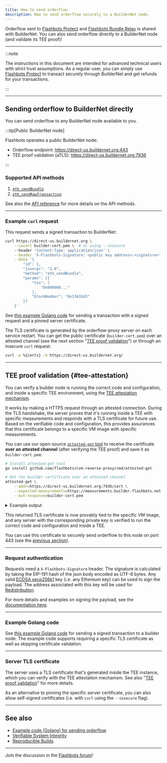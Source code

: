 ```yaml
---
title: How to send orderflow
description: How to send orderflow securely to a BuilderNet node.
---
```


Orderflow sent to [Flashbots Protect](https://protect.flashbots.net) and [Flashbots Bundle Relay](https://docs.flashbots.net/flashbots-auction/advanced/rpc-endpoint) is shared with BuilderNet. You can also send orderflow directly to a BuilderNet node (and validate its TEE proof)!

---

:::note

The instructions in this document are intended for advanced technical users with strict trust assumptions. As a regular user, you can simply use [Flashbots Protect](https://protect.flashbots.net) to transact securely through BuilderNet and get refunds for your transactions.

:::

<hr class="clean" />

## Sending orderflow to BuilderNet directly

You can send orderflow to any BuilderNet node available to you.


:::tip[Public BuilderNet node]

Flashbots operates a public BuilderNet node:

- Orderflow endpoint: https://direct-us.buildernet.org:443
- TEE proof validation (aTLS): https://direct-us.buildernet.org:7936


:::

### Supported API methods

1. [`eth_sendBundle`](https://docs.flashbots.net/flashbots-auction/advanced/rpc-endpoint#eth_sendbundle)
3. [`eth_sendRawTransaction`](https://docs.metamask.io/wallet/reference/json-rpc-methods/eth_sendrawtransaction/)

See also the [API reference](api) for more details on the API methods.

---

### Example `curl` request

This request sends a signed transaction to BuilderNet:

```bash
curl https://direct-us.buildernet.org \
    --cacert builder-cert.pem \  # or using --insecure
    --header 'Content-Type: application/json' \
    --header 'X-Flashbots-Signature: <public key address>:<signature>' \
    --data '{
        "id": 1,
        "jsonrpc": "2.0",
        "method": "eth_sendBundle",
        "params": [{
            "txs": [
                "0x000000..."
            ],
            "blockNumber": "0x1361bd3"
        }]
    }'
```

See [this example Golang code](https://github.com/flashbots/go-utils/blob/main/examples/send-multioperator-orderflow/main.go) for sending a transaction with a signed request and a pinned server certificate.

The TLS certificate is generated by the orderflow-proxy server on each service restart. You can get the public certificate (`builder-cert.pem`) over an attested channel (see the next section "[TEE proof validation](#tee-attestation)") or through an insecure `curl` request:

```bash
curl -w %{certs} -k https://direct-us.buildernet.org/
```

<hr class="clean" />

## TEE proof validation {#tee-attestation}

You can verify a builder node is running the correct code and configuration, and inside a specific TEE environment, using the [TEE attestation mechanism](encryption-attestations).

It works by making a HTTPS request through an attested connection. During the TLS handshake, the server proves that it's running inside a TEE with specific measurements and responds with a TLS certificate for future use. Based on the verifiable code and configuration, this provides assurances that this certificate belongs to a specific VM image with specific measurements.

You can use our open-source [`attested-get` tool](https://github.com/flashbots/cvm-reverse-proxy/blob/main/cmd/attested-get/main.go) to receive the certificate **over an attested channel** (after verifying the TEE proof) and save it as `builder-cert.pem`:

```bash
# Install attested-get tool
go install github.com/flashbots/cvm-reverse-proxy/cmd/attested-get

# Get the builder certificate over an attested channel
attested-get \
    --addr=https://direct-us.buildernet.org:7936/cert \
    --expected-measurements=https://measurements.builder.flashbots.net \
    --out-response=builder-cert.pem
```


<details>
  <summary>Example output</summary>

```bash
time=2025-04-24T11:12:19.747+01:00 level=INFO msg="Loading expected measurements from https://measurements.builder.flashbots.net ..." service=attested-get version=dev
time=2025-04-24T11:12:20.186+01:00 level=INFO msg="Measurements loaded" service=attested-get version=dev measurements=4
time=2025-04-24T11:12:20.186+01:00 level=INFO msg="Executing attested GET request to https://direct-us.buildernet.org:7936/cert ..." service=attested-get version=dev
time=2025-04-24T11:12:20.786+01:00 level=INFO msg="Validating attestation document" service=attested-get version=dev
time=2025-04-24T11:12:21.940+01:00 level=INFO msg="Successfully validated attestation document" service=attested-get version=dev
time=2025-04-24T11:12:22.051+01:00 level=INFO msg="Measurements for azure-tdx with 24 entries:" service=attested-get version=dev
{
    "0": "2ade8023eeec241d83eff996830fd33b6b26811a79e8e809def01296337abced",
    "1": "3d458cfe55cc03ea1f443f1562beec8df51c75e14a9fcf9a7234a13f198e7969",
    "10": "0000000000000000000000000000000000000000000000000000000000000000",
    "11": "3aede0e78b33f4197175b73468be54f168a46719c063b7c4f27c10984e614b38",
    "12": "0000000000000000000000000000000000000000000000000000000000000000",
    "13": "0000000000000000000000000000000000000000000000000000000000000000",
    "14": "0000000000000000000000000000000000000000000000000000000000000000",
    "15": "0000000000000000000000000000000000000000000000000000000000000000",
    "16": "0000000000000000000000000000000000000000000000000000000000000000",
    "17": "ffffffffffffffffffffffffffffffffffffffffffffffffffffffffffffffff",
    "18": "ffffffffffffffffffffffffffffffffffffffffffffffffffffffffffffffff",
    "19": "ffffffffffffffffffffffffffffffffffffffffffffffffffffffffffffffff",
    "2": "3d458cfe55cc03ea1f443f1562beec8df51c75e14a9fcf9a7234a13f198e7969",
    "20": "ffffffffffffffffffffffffffffffffffffffffffffffffffffffffffffffff",
    "21": "ffffffffffffffffffffffffffffffffffffffffffffffffffffffffffffffff",
    "22": "ffffffffffffffffffffffffffffffffffffffffffffffffffffffffffffffff",
    "23": "0000000000000000000000000000000000000000000000000000000000000000",
    "3": "3d458cfe55cc03ea1f443f1562beec8df51c75e14a9fcf9a7234a13f198e7969",
    "4": "966f0aa4b6f6952e601712cfe78f71a6ae61467a425a92d0800c754e98933d78",
    "5": "18b53ae9ecb6aca7d765eae8e4324ecb61691822deb2bd6d318b76b6835ae4f0",
    "6": "737a9771c3575e3202b8dc69e4881de4b666253cfa92a5dbac6d99fd7e81c8c2",
    "7": "124daf47b4d67179a77dc3c1bcca198ae1ee1d094a2a879974842e44ab98bb06",
    "8": "0000000000000000000000000000000000000000000000000000000000000000",
    "9": "af03ec5b7f02f5b9779f04bc837b8cbbf85d5b0386d5f387d8b99e8f0d9a1fa4"
}
time=2025-04-24T11:12:22.051+01:00 level=INFO msg="Measurements match expected measurements ✅" service=attested-get version=dev matchedMeasurements=buildernet-v1.3.0-azure-tdx-d17a02695c1acc0800aff80e86efbe0e5919843184e6562d8d572894ab43d149.wic.vhd
time=2025-04-24T11:12:22.051+01:00 level=INFO msg="Response body with 696 bytes:" service=attested-get version=dev
-----BEGIN CERTIFICATE-----
MIIB1TCCAXugAwIBAgIRAJpsLIpuWcMaYpyLRyfzzu0wCgYIKoZIzj0EAwIwDzEN
MAsGA1UEChMEQWNtZTAeFw0yNTA0MjMxMDAzMDNaFw0yNjA0MjMxMDAzMDNaMA8x
DTALBgNVBAoTBEFjbWUwWTATBgcqhkjOPQIBBggqhkjOPQMBBwNCAASA4Uu/+Pgc
AAmWJGnMIpmaGmtFnRN+CBJhwbo7TCipr8SteJvPNVxST2bPEyfCBFshqIOPOKmb
fAMdHhfiDTGoo4G3MIG0MA4GA1UdDwEB/wQEAwIChDATBgNVHSUEDDAKBggrBgEF
BQcDATAPBgNVHRMBAf8EBTADAQH/MB0GA1UdDgQWBBQny7C1W6ZyOLHBj65XmNlW
uJYJgjBdBgNVHREEVjBUgglsb2NhbGhvc3SCO2J1aWxkZXJuZXQtZmxhc2hib3Rz
LWF6dXJlLWVhc3R1czItMDUuYnVpbGRlci5mbGFzaGJvdHMubmV0hwR/AAABhwSs
yxY0MAoGCCqGSM49BAMCA0gAMEUCIDU9SabP100dPVBCUoQJ7RkmH9hEbjinNgdF
MREbwxknAiEA51ZRCYn/9UDvQA6DqCgNndwU1x2N2EvDtDAG79ZhVo0=
-----END CERTIFICATE-----
```

</details>

This returned TLS certificate is now provably tied to the specific VM image, and any server with the corresponding private key is verified to run the correct code and configuration and inside a TEE.

You can use this certificate to securely send orderflow to this node on port 443 (see the [previous section](#example-curl-request)).


<hr class="clean" />

### Request authentication

Requests need a `X-Flashbots-Signature` header. The signature is calculated by taking the EIP-191 hash of the json body encoded as UTF-8 bytes.
Any valid [ECDSA secp256k1](https://en.bitcoin.it/wiki/Secp256k1) key (i.e. any Ethereum key) can be used to sign the payload. The address associated with this key will be used for [Redistribution](refunds).

For more details and examples on signing the payload, see the [documentation here](https://docs.flashbots.net/flashbots-auction/advanced/rpc-endpoint#authentication).

<hr class="clean" />

### Example Golang code

See [this example Golang code](https://github.com/flashbots/go-utils/blob/main/examples/send-multioperator-orderflow/main.go) for sending a signed transaction to a builder node.
The example code supports requiring a specific TLS certificate as well as skipping certificate validation.

<hr class="clean" />

### Server TLS certificate

The server uses a TLS certificate that's generated inside the TEE instance, which you can verify with the TEE attestation mechanism. See also "[TEE proof validation](#tee-attestation)" for more details.

As an alternative to pinning the specific server certificate, you can also allow self-signed certificates (i.e. with `curl` using the `--insecure` flag).

<hr class="clean" />

## See also

- [Example code (Golang) for sending orderflow](https://github.com/flashbots/go-utils/blob/main/examples/send-multioperator-orderflow/main.go)
- [Verifiable System Integrity](verifiable-system-integrity)
- [Reproducible Builds](os-services-builds#reproducible-builds)

---

Join the discussion in the [Flashbots forum](https://collective.flashbots.net/c/builders/14)!
